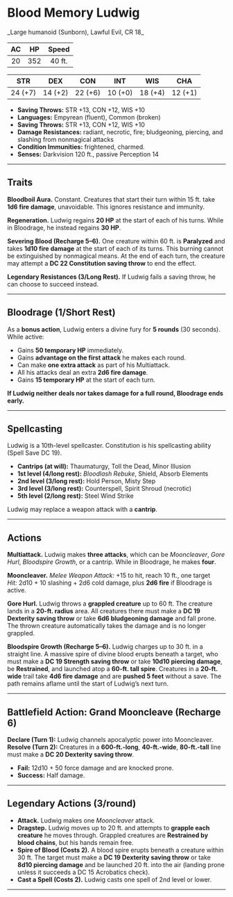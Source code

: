 # Blood Memory Ludwig

<FlexRenderer>
  <BlendedImage src='/library/images/LudwigFront.webp' alt='LudwigFront' />
  <BlendedImage src='/library/images/LudwigSide.webp' alt='LudwigSide' />
</FlexRenderer>
_Large humanoid (Sunborn), Lawful Evil, CR 18_

| **AC** | **HP** | **Speed** |
| :----: | :----: | :-------: |
|   20   |  352   |  40 ft.   |

| **STR** | **DEX** | **CON** | **INT** | **WIS** | **CHA** |
| :-----: | :-----: | :-----: | :-----: | :-----: | :-----: |
| 24 (+7) | 14 (+2) | 22 (+6) | 10 (+0) | 18 (+4) | 12 (+1) |

- **Saving Throws:** STR +13, CON +12, WIS +10
- **Languages:** Empyrean (fluent), Common (broken)
- **Saving Throws:** STR +13, CON +12, WIS +10
- **Damage Resistances:** radiant, necrotic, fire; bludgeoning, piercing, and slashing from nonmagical attacks
- **Condition Immunities:** frightened, charmed.
- **Senses:** Darkvision 120 ft., passive Perception 14

---

## Traits

**Bloodboil Aura.** Constant. Creatures that start their turn within 15 ft. take **1d6 fire damage**, unavoidable. This ignores resistance and immunity.

**Regeneration.** Ludwig regains **20 HP** at the start of each of his turns. While in Bloodrage, he instead regains **30 HP**.

**Severing Blood (Recharge 5–6).** One creature within 60 ft. is **Paralyzed** and takes **1d10 fire damage** at the start of each of its turns. This burning cannot be extinguished by nonmagical means. At the end of each turn, the creature may attempt a **DC 22 Constitution saving throw** to end the effect.

**Legendary Resistances (3/Long Rest).** If Ludwig fails a saving throw, he can choose to succeed instead.

---

## Bloodrage (1/Short Rest)

As a **bonus action**, Ludwig enters a divine fury for **5 rounds** (30 seconds). While active:

- Gains **50 temporary HP** immediately.
- Gains **advantage on the first attack** he makes each round.
- Can make **one extra attack** as part of his Multiattack.
- All his attacks deal an extra **2d6 fire damage**.
- Gains **15 temporary HP** at the start of each turn.

**If Ludwig neither deals nor takes damage for a full round, Bloodrage ends early.**

---

## Spellcasting

Ludwig is a 10th-level spellcaster. Constitution is his spellcasting ability (Spell Save DC 19).

- **Cantrips (at will):** Thaumaturgy, Toll the Dead, Minor Illusion
- **1st level (4/long rest):** _Bloodlash Rebuke_, Shield, Absorb Elements
- **2nd level (3/long rest):** Hold Person, Misty Step
- **3rd level (3/long rest):** Counterspell, Spirit Shroud (necrotic)
- **5th level (2/long rest):** Steel Wind Strike

Ludwig may replace a weapon attack with a **cantrip**.

---

## Actions

**Multiattack.** Ludwig makes **three attacks**, which can be _Mooncleaver_, _Gore Hurl_, _Bloodspire Growth_, or a cantrip. While in Bloodrage, he makes **four**.

**Mooncleaver.** _Melee Weapon Attack:_ +15 to hit, reach 10 ft., one target  
_Hit:_ 2d10 + 10 slashing + 2d6 cold damage, plus **2d6 fire** if Bloodrage is active.

**Gore Hurl.** Ludwig throws a **grappled creature** up to 60 ft. The creature lands in a **20-ft. radius** area. All creatures there must make a **DC 19 Dexterity saving throw** or take **6d6 bludgeoning damage** and fall prone. The thrown creature automatically takes the damage and is no longer grappled.

**Bloodspire Growth (Recharge 5–6).** Ludwig charges up to 30 ft. in a straight line. A massive spire of divine blood erupts beneath a target, who must make a **DC 19 Strength saving throw** or take **10d10 piercing damage**, be **Restrained**, and launched atop a **60-ft. tall spire**. Creatures in a **20-ft. wide** trail take **4d6 fire damage** and are **pushed 5 feet** without a save. The path remains aflame until the start of Ludwig’s next turn.

---

## Battlefield Action: Grand Mooncleave (Recharge 6)

**Declare (Turn 1):** Ludwig channels apocalyptic power into Mooncleaver.  
**Resolve (Turn 2):** Creatures in a **600-ft.-long**, **40-ft.-wide**, **80-ft.-tall** line must make a **DC 20 Dexterity saving throw**.

- **Fail:** 12d10 + 50 force damage and are knocked prone.
- **Success:** Half damage.

---

## Legendary Actions (3/round)

- **Attack.** Ludwig makes one _Mooncleaver_ attack.
- **Dragstep.** Ludwig moves up to 20 ft. and attempts to **grapple each creature** he moves through. Grappled creatures are **Restrained by blood chains**, but his hands remain free.
- **Spire of Blood (Costs 2).** A blood spire erupts beneath a creature within 30 ft. The target must make a **DC 19 Dexterity saving throw** or take **8d10 piercing damage** and be launched 20 ft. into the air (landing prone unless it succeeds a DC 15 Acrobatics check).
- **Cast a Spell (Costs 2).** Ludwig casts one spell of 2nd level or lower.

---

